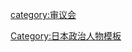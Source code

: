 {{Navbox
|name =政府税制调查会会长
|title = {{Flagicon|JPN}} [[政府税制调查会]]会长
|basestyle = background:
|listclass = hlist hlist-pipe
|group1 = [[政府税制调查会]]
|list1 = 
*<small>初代会長</small> [[中山伊知郎]] <small>1959-1965</small>
*<small>第2代</small> [[東畑精一]] <small>1965-1974</small>
*<small>第3代</small> [[小仓武一]] <small>1974-1990</small>
*<small>第4代</small> [[加藤宽 (经济学家)|加藤宽]] <small>1990-2000</small>
*<small>第5代</small> [[石弘光]] <small>2000-2006</small>
*<small>第6代</small> [[本间正明]] <small>2006</small>
*<small>第7代</small> [[香西泰]] <small>2006-2009</small>
*<small>第8代</small> [[藤井裕久]] <small>2009-2010</small>
*<small>第9代</small> [[菅直人]] <small>2010</small>
*<small>第10代</small> [[野田佳彥]] <small>2010-2011</small>
*<small>第11代</small> [[安住淳]] <small>2011-2012</small>
*<small>第12代</small> [[城島光力]] <small>2012</small>
*<small>第13代</small> [[中里实]] <small>2013-</small>
}}
<noinclude>
[[category:审议会]]
[[Category:日本政治人物模板]]
</noinclude>